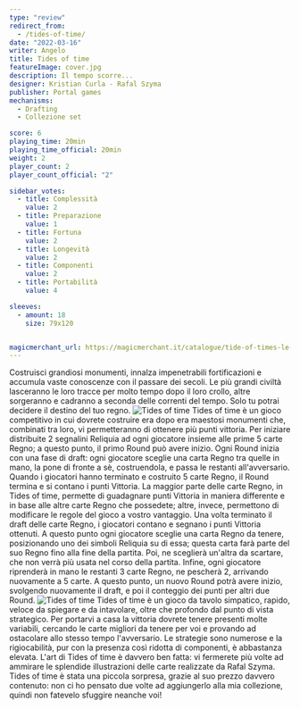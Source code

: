 ```yaml
---
type: "review"
redirect_from:
  - /tides-of-time/
date: "2022-03-16"
writer: Angelo
title: Tides of time
featureImage: cover.jpg
description: Il tempo scorre...
designer: Kristian Curla - Rafal Szyma
publisher: Portal games
mechanisms:
  - Drafting
  - Collezione set

score: 6
playing_time: 20min
playing_time_official: 20min
weight: 2
player_count: 2
player_count_official: "2"

sidebar_votes:
  - title: Complessità
    value: 2
  - title: Preparazione
    value: 1
  - title: Fortuna
    value: 2
  - title: Longevità
    value: 2
  - title: Componenti
    value: 2
  - title: Portabilità
    value: 4

sleeves:
  - amount: 18
    size: 79x120


magicmerchant_url: https://magicmerchant.it/catalogue/tide-of-times-le-maree-del-tempo-3267/
---
```


<Setting>
  Costruisci grandiosi monumenti, innalza impenetrabili fortificazioni e
  accumula vaste conoscenze con il passare dei secoli. Le più grandi civiltà
  lasceranno le loro tracce per molto tempo dopo il loro crollo, altre
  sorgeranno e cadranno a seconda delle correnti del tempo. Solo tu potrai
  decidere il destino del tuo regno.
</Setting>

<img src="./game1.jpg" alt="Tides of time" />

<Rules>
  Tides of time è un gioco competitivo in cui dovrete costruire era dopo era
  maestosi monumenti che, combinati tra loro, vi permetteranno di ottenere più
  punti vittoria. Per iniziare distribuite 2 segnalini Reliquia ad ogni
  giocatore insieme alle prime 5 carte Regno; a questo punto, il primo Round può
  avere inizio. Ogni Round inizia con una fase di draft: ogni giocatore sceglie
  una carta Regno tra quelle in mano, la pone di fronte a sè, costruendola, e
  passa le restanti all'avversario. Quando i giocatori hanno terminato e
  costruito 5 carte Regno, il Round termina e si contano i punti Vittoria. La
  maggior parte delle carte Regno, in Tides of time, permette di guadagnare
  punti Vittoria in maniera differente e in base alle altre carte Regno che
  possedete; altre, invece, permettono di modificare le regole del gioco a
  vostro vantaggio. Una volta terminato il draft delle carte Regno, i giocatori
  contano e segnano i punti Vittoria ottenuti. A questo punto ogni giocatore
  sceglie una carta Regno da tenere, posizionando uno dei simboli Reliquia su di
  essa; questa carta farà parte del suo Regno fino alla fine della partita. Poi,
  ne sceglierà un'altra da scartare, che non verrà più usata nel corso della
  partita. Infine, ogni giocatore riprenderà in mano le restanti 3 carte Regno,
  ne pescherà 2, arrivando nuovamente a 5 carte. A questo punto, un nuovo Round
  potrà avere inizio, svolgendo nuovamente il draft, e poi il conteggio dei
  punti per altri due Round.
</Rules>

<img src="./game2.jpg" alt="Tides of time" />

<Feedback>
  Tides of time è un gioco da tavolo simpatico, rapido, veloce da spiegare e da
  intavolare, oltre che profondo dal punto di vista strategico. Per portarvi a
  casa la vittoria dovrete tenere presenti molte variabili, cercando le carte
  migliori da tenere per voi e provando ad ostacolare allo stesso tempo
  l'avversario. Le strategie sono numerose e la rigiocabilità, pur con la
  presenza così ridotta di componenti, è abbastanza elevata. L'art di Tides of
  time è davvero ben fatta: vi fermerete più volte ad ammirare le splendide
  illustrazioni delle carte realizzate da Rafal Szyma. Tides of time è stata una
  piccola sorpresa, grazie al suo prezzo davvero contenuto: non ci ho pensato
  due volte ad aggiungerlo alla mia collezione, quindi non fatevelo sfuggire
  neanche voi!
</Feedback>

<Instagram id="CbKKfk_DL9j" />
